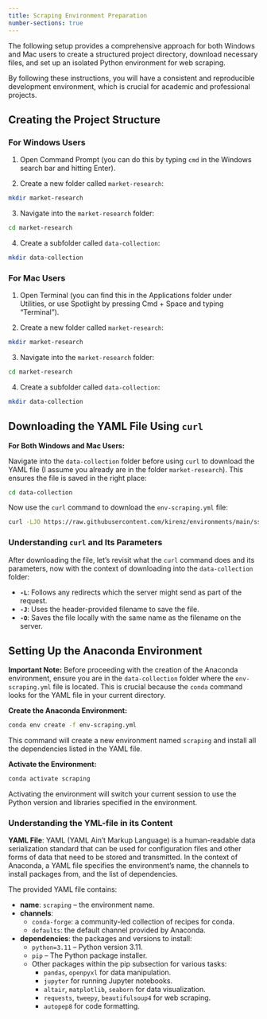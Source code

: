 ```yaml
---
title: Scraping Environment Preparation
number-sections: true
---
```


The following setup provides a comprehensive approach for both Windows and Mac users to create a structured project directory, download necessary files, and set up an isolated Python environment for web scraping. 

By following these instructions, you will have a consistent and reproducible development environment, which is crucial for academic and professional projects.


## Creating the Project Structure

### For Windows Users

1. Open Command Prompt (you can do this by typing `cmd` in the Windows search bar and hitting Enter).

2. Create a new folder called `market-research`:

```bash
mkdir market-research
```

3. Navigate into the `market-research` folder:

```bash
cd market-research
```

4. Create a subfolder called `data-collection`:
   
```bash
mkdir data-collection
```

### For Mac Users

1. Open Terminal (you can find this in the Applications folder under Utilities, or use Spotlight by pressing Cmd + Space and typing "Terminal").

2. Create a new folder called `market-research`:

```bash
mkdir market-research
```

3. Navigate into the `market-research` folder:

```bash
cd market-research
```

4. Create a subfolder called `data-collection`:

```bash
mkdir data-collection
```

## Downloading the YAML File Using `curl`

**For Both Windows and Mac Users:**

Navigate into the `data-collection` folder before using `curl` to download the YAML file (I assume you already are in the folder `market-research`). This ensures the file is saved in the right place: 

```bash
cd data-collection
```

Now use the `curl` command to download the `env-scraping.yml` file:

```bash
curl -LJO https://raw.githubusercontent.com/kirenz/environments/main/ss2024/env-scraping.yml
```

### Understanding `curl` and Its Parameters

After downloading the file, let's revisit what the `curl` command does and its parameters, now with the context of downloading into the `data-collection` folder:

- **`-L`**: Follows any redirects which the server might send as part of the request.
- **`-J`**: Uses the header-provided filename to save the file.
- **`-O`**: Saves the file locally with the same name as the filename on the server.

## Setting Up the Anaconda Environment

**Important Note:** Before proceeding with the creation of the Anaconda environment, ensure you are in the `data-collection` folder where the `env-scraping.yml` file is located. This is crucial because the `conda` command looks for the YAML file in your current directory.

**Create the Anaconda Environment:**

```bash
conda env create -f env-scraping.yml
```
This command will create a new environment named `scraping` and install all the dependencies listed in the YAML file.

**Activate the Environment:**

```bash
conda activate scraping
```
Activating the environment will switch your current session to use the Python version and libraries specified in the environment.

### Understanding the YML-file in its Content

**YAML File**: YAML (YAML Ain't Markup Language) is a human-readable data serialization standard that can be used for configuration files and other forms of data that need to be stored and transmitted. In the context of Anaconda, a YAML file specifies the environment's name, the channels to install packages from, and the list of dependencies.

The provided YAML file contains:

- **name**: `scraping` – the environment name.
- **channels**: 
  - `conda-forge`: a community-led collection of recipes for conda.
  - `defaults`: the default channel provided by Anaconda.
- **dependencies**: the packages and versions to install:
  - `python=3.11` – Python version 3.11.
  - `pip` – The Python package installer.
  - Other packages within the pip subsection for various tasks:
    - `pandas`, `openpyxl` for data manipulation.
    - `jupyter` for running Jupyter notebooks.
    - `altair`, `matplotlib`, `seaborn` for data visualization.
    - `requests`, `tweepy`, `beautifulsoup4` for web scraping.
    - `autopep8` for code formatting.




